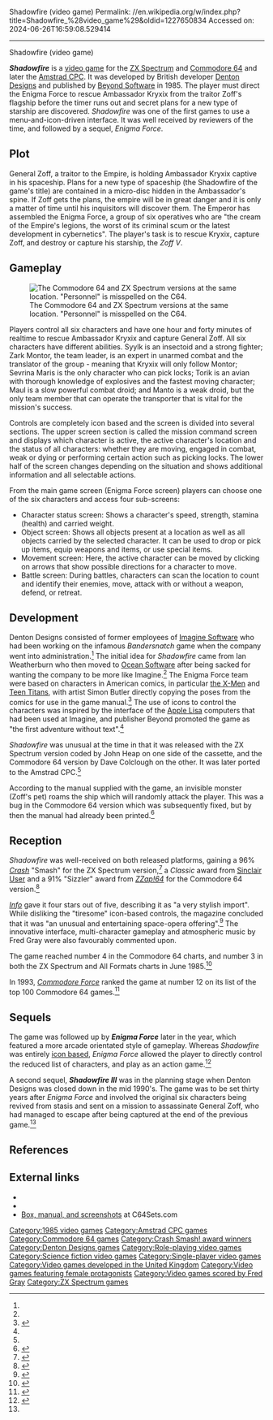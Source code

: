 Shadowfire (video game)
Permalink: //en.wikipedia.org/w/index.php?title=Shadowfire_%28video_game%29&oldid=1227650834
Accessed on: 2024-06-26T16:59:08.529414



------
Shadowfire (video game)
{{Short description|1985 video game}}
{{about|the 1985 video game|the unrelated novel by Tanith Lee|Shadowfire (novel)}}
{{Infobox video game
|title = Shadowfire
|image = Shadowfire.jpg
|developer = [[Denton Designs]]
|publisher = [[Beyond Software]]
|genre = [[Adventure game|Adventure]] / [[Role-playing video game|RPG]]
|modes = [[Single-player]]
|released = 1985
|platforms = [[ZX Spectrum]], [[Commodore 64]], [[Amstrad CPC]]
}}

'''''Shadowfire''''' is a [[video game]] for the [[ZX Spectrum]] and [[Commodore 64]] and later the [[Amstrad CPC]]. It was developed by British developer [[Denton Designs]] and published by [[Beyond Software]] in 1985. The player must direct the Enigma Force to rescue Ambassador Kryxix from the traitor Zoff's flagship before the timer runs out and secret plans for a new type of starship are discovered. ''Shadowfire'' was one of the first games to use a menu-and-icon-driven interface. It was well received by reviewers of the time, and followed by a sequel, ''Enigma Force''.

== Plot ==
General Zoff, a traitor to the Empire, is holding Ambassador Kryxix captive in his spaceship. Plans for a new type of spaceship (the Shadowfire of the game's title) are contained in a micro-disc hidden in the Ambassador's spine. If Zoff gets the plans, the empire will be in great danger and it is only a matter of time until his inquisitors will discover them. The Emperor has assembled the Enigma Force, a group of six operatives who are "the cream of the Empire's legions, the worst of its criminal scum or the latest development in cybernetics". The player's task is to rescue Kryxix, capture Zoff, and destroy or capture his starship, the ''Zoff V''.

==Gameplay==
[[Image:shadowfire video game.gif|thumb|left|The Commodore 64 and ZX Spectrum versions at the same location. "Personnel" is misspelled on the C64.]]

Players control all six characters and have one hour and forty minutes of realtime to rescue Ambassador Kryxix and capture General Zoff. All six characters have different abilities. Syylk is an insectoid and a strong fighter; Zark Montor, the team leader, is an expert in unarmed combat and the translator of the group - meaning that Kryxix will only follow Montor; Sevrina Maris is the only character who can pick locks; Torik is an avian with thorough knowledge of explosives and the fastest moving character; Maul is a slow powerful combat droid; and Manto is a weak droid, but the only team member that can operate the transporter that is vital for the mission's success.

Controls are completely icon based and the screen is divided into several sections. The upper screen section is called the mission command screen and displays which character is active, the active character's location and the status of all characters: whether they are moving, engaged in combat, weak or dying or performing certain action such as picking locks. The lower half of the screen changes depending on the situation and shows additional information and all selectable actions.

From the main game screen (Enigma Force screen) players can choose one of the six characters and access four sub-screens:

* Character status screen: Shows a character's speed, strength, stamina (health) and carried weight.
* Object screen: Shows all objects present at a location as well as all objects carried by the selected character. It can be used to drop or pick up items, equip weapons and items, or use special items.
* Movement screen: Here, the active character can be moved by clicking on arrows that show possible directions for a character to move.
* Battle screen: During battles, characters can scan the location to count and identify their enemies, move, attack with or without a weapon, defend, or retreat.

==Development==
Denton Designs consisted of former employees of [[Imagine Software]] who had been working on the infamous ''Bandersnatch'' game when the company went into administration.<ref name=sudenton /> The initial idea for ''Shadowfire'' came from Ian Weatherburn who then moved to [[Ocean Software]] after being sacked for wanting the company to be more like Imagine.<ref name=sudenton /> The Enigma Force team were based on characters in American comics, in particular [[the X-Men]] and [[Teen Titans]], with artist Simon Butler directly copying the poses from the comics for use in the game manual.<ref name='rgshadowfire'>{{cite magazine |title=Out Of The Shadows, Into The Fire|magazine=Retro Gamer|issue=113|publisher=Imagine|date=28 February 2013|pages=82–87|url=|access-date=}}</ref> The use of icons to control the characters was inspired by the interface of the [[Apple Lisa]] computers that had been used at Imagine, and publisher Beyond promoted the game as "the first adventure without text".<ref name='rgshadowfire' />

''Shadowfire'' was unusual at the time in that it was released with the ZX Spectrum version coded by John Heap on one side of the cassette, and the Commodore 64 version by Dave Colclough on the other. It was later ported to the Amstrad CPC.<ref name='rgshadowfire' />

According to the manual supplied with the game, an invisible monster (Zoff's pet) roams the ship which will randomly attack the player.  This was a bug in the Commodore 64 version which was subsequently fixed, but by then the manual had already been printed.<ref name=sudenton>{{cite magazine |title=Spirit of Imagine|magazine=Sinclair User|issue=40|publisher=EMAP|date=July 1985|pages=58–59|url=https://archive.org/details/sinclair-user-magazine-040/page/n57|access-date=8 March 2023}}</ref>

==Reception==
{{Video game reviews
| award1Pub = ''Crash''
| award1 = Smash<ref>Game review, Crash magazine, [[Newsfield Publications]], issue 17, June 1985</ref>
}}
''Shadowfire'' was well-received on both released platforms, gaining a 96% ''[[Crash (magazine)|Crash]]'' "Smash" for the ZX Spectrum version,<ref>{{cite magazine|magazine=Crash|date=June 1985|title=Shadowfire|issue = 17|page = 16|url=http://www.crashonline.org.uk/17/shadfire.htm|access-date=27 October 2022}}</ref> a ''Classic'' award from [[Sinclair User]] and a 91% "Sizzler" award from ''[[ZZap!64]]'' for the Commodore 64 version.<ref name='zzap64review'>{{cite magazine|magazine=Zzap! 64|title=Shadowfire|date=May 1985|url=http://www.zzap64.co.uk/cgi-bin/displaypage.pl?issue=001&amp;page=066&amp;thumbstart=0&amp;magazine=zzap&amp;check=0|issue=1|page=66|access-date=27 October 2022}}</ref>

''[[Info (magazine)|Info]]'' gave it four stars out of five, describing it as "a very stylish import". While disliking the "tiresome" icon-based controls, the magazine concluded that it was "an unusual and entertaining space-opera offering".<ref name="info198701">{{Cite magazine |last=Dunnington |first=Benn |last2=Brown |first2=Mark R. |last3=Malcolm |first3=Tom |date=January–February 1987 |title=64/128 Gallery |url=https://archive.org/stream/info-magazine-13/Info_Issue_13_1987_Jan-Feb#page/n13/mode/2up |magazine=Info |pages=14–21}}</ref> The innovative interface, multi-character gameplay and atmospheric music by Fred Gray were also favourably commented upon.

The game reached number 4 in the Commodore 64 charts, and number 3 in both the ZX Spectrum and All Formats charts in June 1985.<ref name='shadowfirecharts'>{{cite magazine |title=Top 20 Software Compiled By Gallup|magazine=Home Computing Weekly|issue=120|publisher=Argus Specialist Publications|date=9 July 1985|page=41|url=https://spectrumcomputing.co.uk/page.php?issue_id=2686&page=41|access-date=27 October 2022}}</ref>

In 1993, ''[[Commodore Force]]'' ranked the game at number 12 on its list of the top 100 Commodore 64 games.<ref>{{cite web|title=Top Ton!|url=https://archive.org/stream/zzap64-magazine-101/ZZap_64_Issue_101_Commodore_Force_Issue_11_1993_Autumn#page/n32/mode/1up/|website=Commodore Force|date=Autumn 1993|accessdate=2017-09-03|page=33}}</ref>

==Sequels==
The game was followed up by '''''Enigma Force''''' later in the year, which featured a more arcade orientated style of gameplay.  Whereas ''Shadowfire'' was entirely [[WIMP (computing)|icon based]], ''Enigma Force'' allowed the player to directly control the reduced list of characters, and play as an action game.<ref name='crashenigma'>{{cite magazine |title=Enigma Force|magazine=Crash|issue=26|publisher=Newsfield|date=March 1986|page=128|url=https://spectrumcomputing.co.uk/page.php?issue_id=993&page=128|access-date=8 March 2023}}</ref>

A second sequel, '''''Shadowfire III''''' was in the planning stage when Denton Designs was closed down in the mid 1990's. The game was to be set thirty years after ''Enigma Force'' and involved the original six characters being revived from stasis and sent on a mission to assassinate General Zoff, who had managed to escape after being captured at the end of the previous game.<ref name='rgshadowfire' />

== References ==
{{reflist}}

== External links ==
* {{moby game|id=/shadowfire}}
* {{Lemon64 game|id=2278}}
* [http://www.c64sets.com/set.html?id=67 Box, manual, and screenshots] at C64Sets.com

[[Category:1985 video games]]
[[Category:Amstrad CPC games]]
[[Category:Commodore 64 games]]
[[Category:Crash Smash! award winners]]
[[Category:Denton Designs games]]
[[Category:Role-playing video games]]
[[Category:Science fiction video games]]
[[Category:Single-player video games]]
[[Category:Video games developed in the United Kingdom]]
[[Category:Video games featuring female protagonists]]
[[Category:Video games scored by Fred Gray]]
[[Category:ZX Spectrum games]]